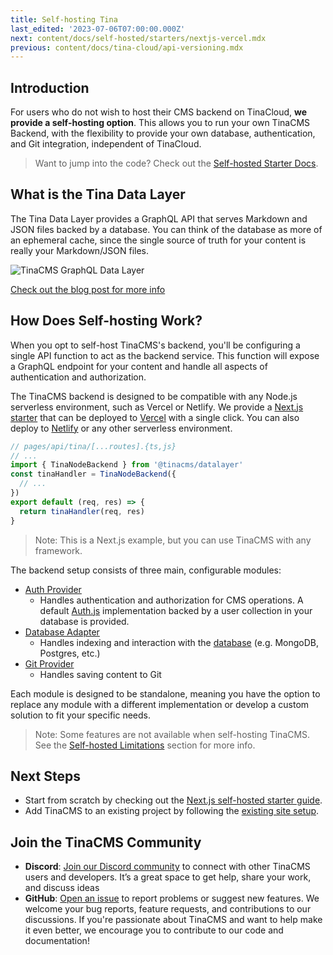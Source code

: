 ```yaml
---
title: Self-hosting Tina
last_edited: '2023-07-06T07:00:00.000Z'
next: content/docs/self-hosted/starters/nextjs-vercel.mdx
previous: content/docs/tina-cloud/api-versioning.mdx
---
```


## Introduction

For users who do not wish to host their CMS backend on TinaCloud, **we provide a self-hosting option**. This allows you to run your own TinaCMS Backend, with the flexibility to provide your own database, authentication, and Git integration, independent of TinaCloud.

> Want to jump into the code? Check out the [Self-hosted Starter Docs](/docs/self-hosted/starters/nextjs-vercel/).

## What is the Tina Data Layer

The Tina Data Layer provides a GraphQL API that serves Markdown and JSON files backed by a database. You can think of the database as more of an ephemeral cache, since the single source of truth for your content is really your Markdown/JSON files.

![TinaCMS GraphQL Data Layer](/img/docs/tinacms-data-layer_geyrv8.png 'TinaCMS Data Layer')

[Check out the blog post for more info](/blog/self-hosted-datalayer/)

## How Does Self-hosting Work?

When you opt to self-host TinaCMS's backend, you'll be configuring a single API function to act as the backend service. This function will expose a GraphQL endpoint for your content and handle all aspects of authentication and authorization.

The TinaCMS backend is designed to be compatible with any Node.js serverless environment, such as Vercel or Netlify. We provide a [Next.js starter](/docs/self-hosted/starters/nextjs-vercel) that can be deployed to [Vercel](https://vercel.com/) with a single click. You can also deploy to [Netlify](https://www.netlify.com/) or any other serverless environment.

```js
// pages/api/tina/[...routes].{ts,js}
// ...
import { TinaNodeBackend } from '@tinacms/datalayer'
const tinaHandler = TinaNodeBackend({
  // ...
})
export default (req, res) => {
  return tinaHandler(req, res)
}
```

> Note: This is a Next.js example, but you can use TinaCMS with any framework.

The backend setup consists of three main, configurable modules:

- [Auth Provider](/docs/reference/self-hosted/auth-provider/overview)
  - Handles authentication and authorization for CMS operations. A default [Auth.js](/docs/reference/self-hosted/auth-provider/authjs) implementation backed by a user collection in your database is provided.
- [Database Adapter](/docs/reference/self-hosted/database-adapter/overview)
  - Handles indexing and interaction with the [database](/docs/tina-cloud/faq/#why-do-i-need-a-database-when-using-markdown) (e.g. MongoDB, Postgres, etc.)
- [Git Provider](/docs/reference/self-hosted/git-provider/overview)
  - Handles saving content to Git

Each module is designed to be standalone, meaning you have the option to replace any module with a different implementation or develop a custom solution to fit your specific needs.

> Note: Some features are not available when self-hosting TinaCMS. See the [Self-hosted Limitations](/docs/introduction/faq#what-features-are-unavailable-in-self-hosted-tina-compared-to-tinacloud) section for more info.

## Next Steps

- Start from scratch by checking out the [Next.js self-hosted starter guide](/docs/self-hosted/starters/nextjs-vercel/).
- Add TinaCMS to an existing project by following the [existing site setup](/docs/self-hosted/existing-site/).

## Join the TinaCMS Community

- **Discord**: [Join our Discord community](https://discord.com/invite/zumN63Ybpf) to connect with other TinaCMS users and developers. It’s a great space to get help, share your work, and discuss ideas
- **GitHub**: [Open an issue](https://github.com/tinacms/tinacms/issues/new/choose) to report problems or suggest new features. We welcome your bug reports, feature requests, and contributions to our discussions. If you're passionate about TinaCMS and want to help make it even better, we encourage you to contribute to our code and documentation!
